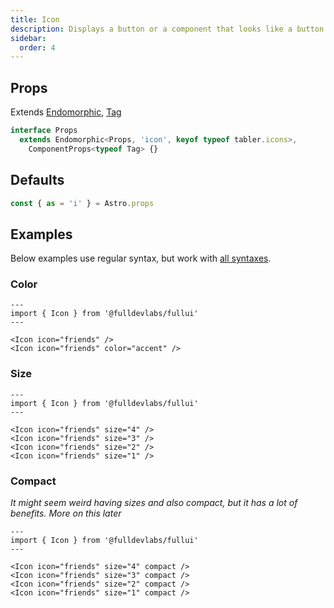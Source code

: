 ```yaml
---
title: Icon
description: Displays a button or a component that looks like a button.
sidebar:
  order: 4
---
```


## Props
Extends [Endomorphic](/guides/endomorphic), [Tag](/components/tag)
```ts
interface Props
  extends Endomorphic<Props, 'icon', keyof typeof tabler.icons>,
    ComponentProps<typeof Tag> {}
```

## Defaults
```ts
const { as = 'i' } = Astro.props
```

## Examples
Below examples use regular syntax, but work with [all syntaxes](/guides/components#syntax).

### Color
```astro live
---
import { Icon } from '@fulldevlabs/fullui'
---

<Icon icon="friends" />
<Icon icon="friends" color="accent" />
```

### Size
```astro live
---
import { Icon } from '@fulldevlabs/fullui'
---

<Icon icon="friends" size="4" />
<Icon icon="friends" size="3" />
<Icon icon="friends" size="2" />
<Icon icon="friends" size="1" />
```

### Compact
*It might seem weird having sizes and also compact, but it has a lot of benefits. More on this later*
```astro live
---
import { Icon } from '@fulldevlabs/fullui'
---

<Icon icon="friends" size="4" compact />
<Icon icon="friends" size="3" compact />
<Icon icon="friends" size="2" compact />
<Icon icon="friends" size="1" compact />
```
